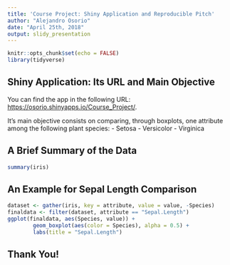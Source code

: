 ```yaml
---
title: 'Course Project: Shiny Application and Reproducible Pitch'
author: "Alejandro Osorio"
date: "April 25th, 2018"
output: slidy_presentation
---
```


```r
knitr::opts_chunk$set(echo = FALSE)
library(tidyverse)
```

## Shiny Application: Its URL and Main Objective

You can find the app in the following URL: <https://osorio.shinyapps.io/Course_Project/>.

It's main objective consists on comparing, through boxplots, one attribute among the following plant species:
- Setosa
- Versicolor
- Virginica

## A Brief Summary of the Data

```r
summary(iris)
```

## An Example for Sepal Length Comparison

```r
dataset <- gather(iris, key = attribute, value = value, -Species)
finaldata <- filter(dataset, attribute == "Sepal.Length")
ggplot(finaldata, aes(Species, value)) +
        geom_boxplot(aes(color = Species), alpha = 0.5) +
        labs(title = "Sepal.Length")
```

## Thank You!